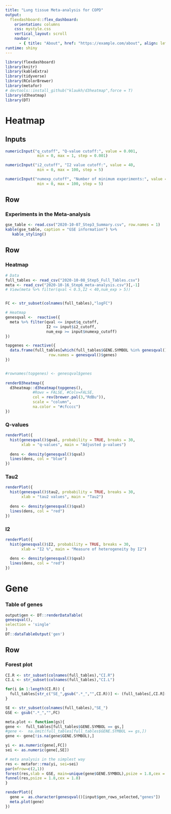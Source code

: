 ```yaml
---
title: "Lung tissue Meta-analysis for COPD"
output: 
  flexdashboard::flex_dashboard:
    orientation: columns
    css: mystyle.css
    vertical_layout: scroll
    navbar:
      - { title: "About", href: "https://example.com/about", align: left }
runtime: shiny
---
```


```r
library(flexdashboard)
library(knitr)
library(kableExtra)
library(tidyverse)
library(RColorBrewer)
library(metafor)
# devtools::install_github("klaukh/d3heatmap",force = T)
library(d3heatmap)
library(DT)
```


Heatmap {data-orientation=rows}
=====================================  

Inputs {.sidebar}
-----------------------------------------------------------------------


```r
numericInput("q_cutoff", "Q-value cutoff:", value = 0.001,
              min = 0, max = 1, step = 0.001)

numericInput("i2_cutoff", "I2 value cutoff:", value = 40,
              min = 0, max = 100, step = 5)

numericInput("numexp_cutoff", "Number of minimum experiments:", value = 5,
              min = 0, max = 100, step = 5)


```

    

Row
-------------------------------------
    
### Experiments in the Meta-analysis

    
```r
gse_table <- read.csv("2020-10-07_Step3_Summary.csv", row.names = 1)
kable(gse_table, caption = "GSE information") %>%
   kable_styling()
```

   
Row {.tabset .tabset-fade}
-------------------------------------

### Heatmap {data-height=1200}


```r
# Data
full_tables <- read_csv("2020-10-08_Step5_Full_Tables.csv")
meta <- read_csv("2020-10-16_Step6_meta-analysis.csv")[,-1]
# View(meta %>% filter(qval < 0.5,I2 < 40,num_exp > 5))


FC <- str_subset(colnames(full_tables),"logFC")

# Heatmap
genesqval <-  reactive({
  meta %>% filter(qval <= input$q_cutoff, 
                  I2 <= input$i2_cutoff, 
                  num_exp >= input$numexp_cutoff)
})

topgenes <- reactive({
  data.frame(full_tables[which(full_tables$GENE.SYMBOL %in% genesqval()$genes),FC], 
                   row.names = genesqval()$genes)
})


#rownames(topgenes) <- genesqval$genes
  
renderD3heatmap({
  d3heatmap::d3heatmap(topgenes(),
            #Rowv = FALSE, #Colv=FALSE,
            col = rev(brewer.pal(3,"RdBu")),
            scale = "column",
            na.color = "#cfcccc")
})
```


### Q-values

  
```r
renderPlot({
  hist(genesqval()$qval, probability = TRUE, breaks = 30,
       xlab = "q-values", main = "Adjusted p-values")
  
  dens <- density(genesqval()$qval)
  lines(dens, col = "blue")
})
```



### Tau2

  
```r

renderPlot({
  hist(genesqval()$tau2, probability = TRUE, breaks = 30,
       xlab = "tau2 values", main = "Tau2")
  
  dens <- density(genesqval()$qval)
  lines(dens, col = "red")
})
```



### I2

  
```r

renderPlot({
  hist(genesqval()$I2, probability = TRUE, breaks = 30,
       xlab = "I2 %", main = "Measure of heterogeneity by I2")
  
  dens <- density(genesqval()$qval)
  lines(dens, col = "red")
})
```



Gene {data-orientation=rows}
=====================================  

### Table of genes {data-height=300}

```r

output$gen <- DT::renderDataTable(
genesqval(),
selection = 'single'
)
DT::dataTableOutput('gen')

```

Row
-------------------------------------

### Forest plot {data-height=1000}


```r

CI.R <- str_subset(colnames(full_tables),"CI.R")
CI.L <- str_subset(colnames(full_tables),"CI.L")

for(i in 1:length(CI.R)) {
  full_tables[str_c("SE_",gsub(".*_","",CI.R))] <- (full_tables[,CI.R]-full_tables[,CI.L]) /(2*1.96)
}

SE <- str_subset(colnames(full_tables),"SE_")
GSE <- gsub(".*_","",FC)

meta.plot <- function(gs){
gene <-  full_tables[full_tables$GENE.SYMBOL == gs,]
#gene <-  na.omit(full_tables[full_tables$GENE.SYMBOL == gs,])
gene <- gene[!is.na(gene$GENE.SYMBOL),]

yi <- as.numeric(gene[,FC])
sei <- as.numeric(gene[,SE])

# meta analysis in the simplest way
res <- metafor::rma(yi, sei=sei)
par(mfrow=c(2,1))
forest(res,slab = GSE, main=unique(gene$GENE.SYMBOL),psize = 1.8,cex = 1.8)
funnel(res,psize = 1.8,cex = 1.8)
}

renderPlot({
  gene =  as.character(genesqval()[input$gen_rows_selected,"genes"])
  meta.plot(gene)
})

```


